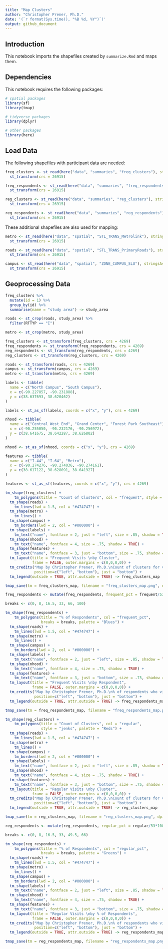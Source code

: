 ```yaml
---
title: "Map Clusters"
author: "Christopher Prener, Ph.D."
date: '(`r format(Sys.time(), "%B %d, %Y")`)'
output: github_document
---
```


## Introduction
This notebook imports the shapefiles created by `summarize.Rmd` and maps them.

## Dependencies
This notebook requires the following packages:

```r
# spatial packages
library(sf)
library(tmap)

# tidyverse packages
library(dplyr)

# other packages
library(here)
```

## Load Data
The following shapefiles with participant data are needed:

```r
freq_clusters <- st_read(here("data", "summaries", "freq_clusters"), stringsAsFactors = FALSE) %>%
  st_transform(crs = 26915)

freq_respondents <- st_read(here("data", "summaries", "freq_respondents"), stringsAsFactors = FALSE) %>%
  st_transform(crs = 26915)

reg_clusters <- st_read(here("data", "summaries", "reg_clusters"), stringsAsFactors = FALSE) %>%
  st_transform(crs = 26915)

reg_respondents <- st_read(here("data", "summaries", "reg_respondents"), stringsAsFactors = FALSE) %>%
  st_transform(crs = 26915)
```

These additional shapefiles are also used for mapping:

```r
metro <- st_read(here("data", "spatial", "STL_TRANS_Metrolink"), stringsAsFactors = FALSE) %>%
  st_transform(crs = 26915)

roads <- st_read(here("data", "spatial", "STL_TRANS_PrimaryRoads"), stringsAsFactors = FALSE) %>%
  st_transform(crs = 26915)

campus <- st_read(here("data", "spatial", "ZONE_CAMPUS_SLU"), stringsAsFactors = FALSE) %>%
  st_transform(crs = 26915)
```

## Geoprocessing Data

```r
freq_clusters %>%
  mutate(id = 1) %>%
  group_by(id) %>%
  summarise(name = "study area") -> study_area
```

```r
roads <- st_crop(roads, study_area) %>%
  filter(RTTYP == "I")
```

```r
metro <- st_crop(metro, study_area)
```

```r
freq_clusters <- st_transform(freq_clusters, crs = 4269)
freq_respondents <- st_transform(freq_respondents, crs = 4269)
reg_respondents <- st_transform(reg_respondents, crs = 4269)
reg_clusters <- st_transform(reg_clusters, crs = 4269)

roads <- st_transform(roads, crs = 4269)
campus <- st_transform(campus, crs = 4269)
metro <- st_transform(metro, crs = 4269)
```

```r
labels <- tibble(
  name = c("North Campus", "South Campus"),
  x = c(-90.227857, -90.231888),
  y = c(38.637693, 38.620462)
)

labels <- st_as_sf(labels, coords = c("x", "y"), crs = 4269)
```

```r
nhood <- tibble(
  name = c("Central West End", "Grand Center", "Forest Park Southeast"),
  x = c(-90.255050, -90.232176, -90.256972),
  y = c(38.641675, 38.642287, 38.626802)
)

nhood <- st_as_sf(nhood, coords = c("x", "y"), crs = 4269)

```

```r
features <- tibble(
  name = c("I-44", "I-64", "Metro"),
  x = c(-90.274276, -90.274036, -90.274161),
  y = c(38.617122, 38.628091, 38.641927)
)

features <- st_as_sf(features, coords = c("x", "y"), crs = 4269)

```


```r

tm_shape(freq_clusters) +
    tm_polygons(title = "Count of Clusters", col = "frequent", style = "jenks") +
  tm_shape(roads) +
    tm_lines(lwd = 1.5, col = "#474747") +
  tm_shape(metro) +
    tm_lines() +
  tm_shape(campus) +
    tm_borders(lwd = 2, col = "#000000") +
  tm_shape(labels) +
    tm_text("name", fontface = 2, just = "left", size = .85, shadow = TRUE) +
  tm_shape(nhood) +
    tm_text("name", fontface = 4, size = .75, shadow = TRUE) +
  tm_shape(features) +
    tm_text("name", fontface = 3, just = "bottom", size = .75, shadow = TRUE) +
  tm_layout(title = "Frequent Visits \nby Cluster",
            frame = FALSE, outer.margins = c(0,0,0,0)) +
  tm_credits("Map by Christopher Prener, Ph.D.\nCount of clusters for visiting areas at least twice per week", 
             position=c("left", "bottom"), just = "bottom") +
  tm_legend(outside = TRUE, attr.outside = TRUE) -> freq_clusters_map

tmap_save(tm = freq_clusters_map, filename = "freq_clusters_map.png", dpi = 500)
```

```r
freq_respondents <- mutate(freq_respondents, frequent_pct = frequent/53*100)

breaks <- c(0, 8, 16.5, 33, 66, 100)

tm_shape(freq_respondents) +
    tm_polygons(title = "% of Respondents", col = "frequent_pct", 
                breaks = breaks, palette = "Blues") +
  tm_shape(roads) +
    tm_lines(lwd = 1.5, col = "#474747") +
  tm_shape(metro) +
    tm_lines() +
  tm_shape(campus) +
    tm_borders(lwd = 2, col = "#000000") +
  tm_shape(labels) +
    tm_text("name", fontface = 2, just = "left", size = .85, shadow = TRUE) +
  tm_shape(nhood) +
    tm_text("name", fontface = 4, size = .75, shadow = TRUE) +
  tm_shape(features) +
    tm_text("name", fontface = 3, just = "bottom", size = .75, shadow = TRUE) +
  tm_layout(title = "Frequent Visits \nby Respondent",
            frame = FALSE, outer.margins = c(0,0,0,0)) +
  tm_credits("Map by Christopher Prener, Ph.D.\n% of respondents who visit areas at least twice per week", 
             position=c("left", "bottom"), just = "bottom") +
  tm_legend(outside = TRUE, attr.outside = TRUE) -> freq_respondents_map

tmap_save(tm = freq_respondents_map, filename = "freq_respondents_map.png", dpi = 500)
```

```r

tm_shape(reg_clusters) +
    tm_polygons(title = "Count of Clusters", col = "regular", 
                style = "jenks", palette = "Reds") +
  tm_shape(roads) +
    tm_lines(lwd = 1.5, col = "#474747") +
  tm_shape(metro) +
    tm_lines() +
  tm_shape(campus) +
    tm_borders(lwd = 2, col = "#000000") +
  tm_shape(labels) +
    tm_text("name", fontface = 2, just = "left", size = .85, shadow = TRUE) +
  tm_shape(nhood) +
    tm_text("name", fontface = 4, size = .75, shadow = TRUE) +
  tm_shape(features) +
    tm_text("name", fontface = 3, just = "bottom", size = .75, shadow = TRUE) +
  tm_layout(title = "Regular Visits \nby Cluster",
            frame = FALSE, outer.margins = c(0,0,0,0)) +
  tm_credits("Map by Christopher Prener, Ph.D.\nCount of clusters for visiting areas two to four times per month", 
             position=c("left", "bottom"), just = "bottom") +
  tm_legend(outside = TRUE, attr.outside = TRUE) -> reg_clusters_map

tmap_save(tm = reg_clusters_map, filename = "reg_clusters_map.png", dpi = 500)
```

```r
reg_respondents <- mutate(reg_respondents, regular_pct = regular/53*100)

breaks <- c(0, 8, 16.5, 33, 49.5, 66)

tm_shape(reg_respondents) +
    tm_polygons(title = "% of Respondents", col = "regular_pct", 
                breaks = breaks, palette = "Greens") +
  tm_shape(roads) +
    tm_lines(lwd = 1.5, col = "#474747") +
  tm_shape(metro) +
    tm_lines() +
  tm_shape(campus) +
    tm_borders(lwd = 2, col = "#000000") +
  tm_shape(labels) +
    tm_text("name", fontface = 2, just = "left", size = .85, shadow = TRUE) +
  tm_shape(nhood) +
    tm_text("name", fontface = 4, size = .75, shadow = TRUE) +
  tm_shape(features) +
    tm_text("name", fontface = 3, just = "bottom", size = .75, shadow = TRUE) +
  tm_layout(title = "Regular Visits \nby % of Respondents",
            frame = FALSE, outer.margins = c(0,0,0,0)) +
  tm_credits("Map by Christopher Prener, Ph.D.\n% of respondents who visit areas two to four times per month", 
             position=c("left", "bottom"), just = "bottom") +
  tm_legend(outside = TRUE, attr.outside = TRUE) -> reg_respondents_map

tmap_save(tm = reg_respondents_map, filename = "reg_respondents_map.png", dpi = 500)
```
